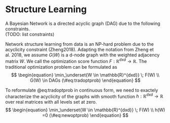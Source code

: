 # Structure Learning
A Bayesian Network is a directed acyclic graph (DAG) due to the following constraints.  
(TODO: list constraints)  

Network structure learning from data is an NP-hard problem due to the acyclicity constraint (Zheng2018).
Adapting the notation from Zheng et al. 2018, we assume $G(W)$ is a d-node graph with the weighted adjacency matrix $W$. We call the optimization score function $F: \mathbb{R}^{dxd} \rightarrow \mathbb{R}$. The traditional optimization problem can be formulated as  
$$
\begin{equation} 
  \min_\underset{W \in \mathbb{R}^{dxd}} \; F(W) \\
  G(W) \in DAGs
  (\#eq:tradoptprob)
\end{equation} 
$$

To reformulate @{eq:tradoptprob} in continuous form, we need to exactely characterize the acyclicity of the graphs with smooth function $h: \mathbb{R}^{dxd} \rightarrow \mathbb{R}$ over real matrices with all levels set at zero.
$$
\begin{equation} 
  \min_\underset{W \in \mathbb{R}^{dxd}} \; F(W) \\
  h(W) =0
  (\#eq:newoptprob)
\end{equation} 
$$

